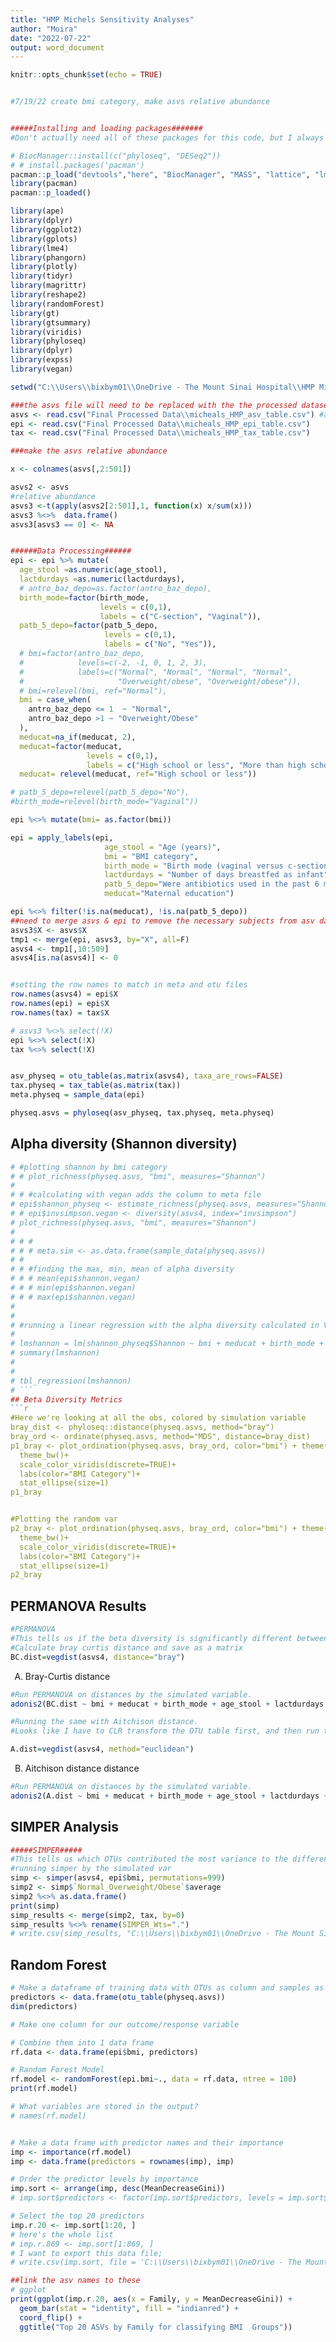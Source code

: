 ---
title: "HMP Michels Sensitivity Analyses"
author: "Moira"
date: "2022-07-22"
output: word_document
---

```{r setup, echo=FALSE, warnings= FALSE}
knitr::opts_chunk$set(echo = TRUE)


#7/19/22 create bmi category, make asvs relative abundance


#####Installing and loading packages#######
#Don't actually need all of these packages for this code, but I always install them anyway.

# BiocManager::install(c("phyloseq", "DESeq2"))
# # install.packages('pacman')
pacman::p_load("devtools","here", "BiocManager", "MASS", "lattice", "lmtest", "plyr" , "pscl", "assertr", "tidyverse", "reshape2", "janitor", "dada2", "phyloseq", "qiime2R", "ggplot2", "DESeq2", "GUniFrac", "vegan", "LDM", "scales", "grid", "ggsci", "ggpubr", "viridis", "picante", "knitr", "gridExtra")
library(pacman)
pacman::p_loaded()

library(ape)
library(dplyr)
library(ggplot2)
library(gplots)
library(lme4)
library(phangorn)
library(plotly)
library(tidyr)
library(magrittr)
library(reshape2)
library(randomForest)
library(gt)
library(gtsummary)
library(viridis)
library(phyloseq)
library(dplyr)
library(expss)
library(vegan)

setwd("C:\\Users\\bixbym01\\OneDrive - The Mount Sinai Hospital\\HMP Microbiome\\Michels Microbiome\\")

###the asvs file will need to be replaced with the the processed dataset that we create
asvs <- read.csv("Final Processed Data\\micheals_HMP_asv_table.csv") #already 10% detect
epi <- read.csv("Final Processed Data\\micheals_HMP_epi_table.csv")
tax <- read.csv("Final Processed Data\\micheals_HMP_tax_table.csv")

###make the asvs relative abundance

x <- colnames(asvs[,2:501])

asvs2 <- asvs
#relative abundance
asvs3 <-t(apply(asvs2[2:501],1, function(x) x/sum(x)))
asvs3 %<>%  data.frame()
asvs3[asvs3 == 0] <- NA


######Data Processing######
epi <- epi %>% mutate(
  age_stool =as.numeric(age_stool),
  lactdurdays =as.numeric(lactdurdays),
  # antro_baz_depo=as.factor(antro_baz_depo),
  birth_mode=factor(birth_mode,
                    levels = c(0,1),
                    labels = c("C-section", "Vaginal")),
  patb_5_depo=factor(patb_5_depo,
                     levels = c(0,1),
                     labels = c("No", "Yes")),
  # bmi=factor(antro_baz_depo,
  #            levels=c(-2, -1, 0, 1, 2, 3),
  #            labels=c("Normal", "Normal", "Normal", "Normal",
  #                     "Overweight/obese", "Overweight/obese")),
  # bmi=relevel(bmi, ref="Normal"),
  bmi = case_when(
    antro_baz_depo <= 1  ~ "Normal",
    antro_baz_depo >1 ~ "Overweight/Obese"
  ),
  meducat=na_if(meducat, 2),
  meducat=factor(meducat,
                 levels = c(0,1),
                 labels = c("High school or less", "More than high school")),
  meducat= relevel(meducat, ref="High school or less"))

# patb_5_depo=relevel(patb_5_depo="No"),
#birth_mode=relevel(birth_mode="Vaginal"))

epi %<>% mutate(bmi= as.factor(bmi))

epi = apply_labels(epi,
                     age_stool = "Age (years)",
                     bmi = "BMI category",
                     birth_mode = "Birth mode (vaginal versus c-section)",
                     lactdurdays = "Number of days breastfed as infant",
                     patb_5_depo="Were antibiotics used in the past 6 months (yes vs no)",
                     meducat="Maternal education")

epi %<>% filter(!is.na(meducat), !is.na(patb_5_depo))
##need to merge asvs & epi to remove the necessary subjects from asv dataset
asvs3$X <- asvs$X
tmp1 <- merge(epi, asvs3, by="X", all=F)
asvs4 <- tmp1[,10:509]
asvs4[is.na(asvs4)] <- 0


#setting the row names to match in meta and otu files
row.names(asvs4) = epi$X
row.names(epi) = epi$X
row.names(tax) = tax$X

# asvs3 %<>% select(!X)
epi %<>% select(!X)
tax %<>% select(!X)


asv_physeq = otu_table(as.matrix(asvs4), taxa_are_rows=FALSE)
tax.physeq = tax_table(as.matrix(tax))
meta.physeq = sample_data(epi)

physeq.asvs = phyloseq(asv_physeq, tax.physeq, meta.physeq)

```
## Alpha diversity (Shannon diversity) 

```{r, warning=FALSE, echo= FALSE}
# #plotting shannon by bmi category
# # plot_richness(physeq.asvs, "bmi", measures="Shannon")
# 
# # #calculating with vegan adds the column to meta file
# epi$shannon_physeq <- estimate_richness(physeq.asvs, measures="Shannon")
# # epi$invsimpson.vegan <- diversity(asvs4, index="invsimpson")
# plot_richness(physeq.asvs, "bmi", measures="Shannon")
# 
# # #
# # # meta.sim <- as.data.frame(sample_data(physeq.asvs))
# # 
# # #finding the max, min, mean of alpha diversity
# # # mean(epi$shannon.vegan)
# # # min(epi$shannon.vegan)
# # # max(epi$shannon.vegan)
# 
# 
# #running a linear regression with the alpha diversity calculated in VEGAN
# 
# lmshannon = lm(shannon_physeq$Shannon ~ bmi + meducat + birth_mode + age_stool + lactdurdays + patb_5_depo, data = epi)
# summary(lmshannon)
# 
# 
# tbl_regression(lmshannon)
# ```
## Beta Diversity Metrics
```{r, warning=FALSE, echo= FALSE}
#Here we're looking at all the obs, colored by simulation variable
bray_dist <- phyloseq::distance(physeq.asvs, method="bray")
bray_ord <- ordinate(physeq.asvs, method="MDS", distance=bray_dist)
p1_bray <- plot_ordination(physeq.asvs, bray_ord, color="bmi") + theme(aspect.ratio=1) +
  theme_bw()+
  scale_color_viridis(discrete=TRUE)+
  labs(color="BMI Category")+
  stat_ellipse(size=1)
p1_bray


#Plotting the random var
p2_bray <- plot_ordination(physeq.asvs, bray_ord, color="bmi") + theme(aspect.ratio=1) +
  theme_bw()+
  scale_color_viridis(discrete=TRUE)+
  labs(color="BMI Category")+
  stat_ellipse(size=1)
p2_bray
```
## PERMANOVA Results
```{r, warning=FALSE, echo= FALSE}

#PERMANOVA
#This tells us if the beta diversity is significantly different between groups
#Calculate bray curtis distance and save as a matrix
BC.dist=vegdist(asvs4, distance="bray")
```
A) Bray-Curtis distance

```{r, warning=FALSE, echo= FALSE}

#Run PERMANOVA on distances by the simulated variable.
adonis2(BC.dist ~ bmi + meducat + birth_mode + age_stool + lactdurdays + patb_5_depo , data = epi, by='margin', permutations = 9999)

#Running the same with Aitchison distance.
#Looks like I have to CLR transform the OTU table first, and then run the Euclidian distance.

A.dist=vegdist(asvs4, method="euclidean")

```
B) Aitchison distance distance

```{r, warning=FALSE, echo= FALSE}

#Run PERMANOVA on distances by the simulated variable.
adonis2(A.dist ~ bmi + meducat + birth_mode + age_stool + lactdurdays + patb_5_depo , data = epi, by='margin', permutations = 9999)
```
## SIMPER Analysis

```{r, warning=FALSE, echo= FALSE}

#####SIMPER#####
#This tells us which OTUs contributed the most variance to the differences in beta diversity between the two comparison groups.
#running simper by the simulated var
simp <- simper(asvs4, epi$bmi, permutations=999)
simp2 <- simp$`Normal_Overweight/Obese`$average
simp2 %<>% as.data.frame()
print(simp)
simp_results <- merge(simp2, tax, by=0)
simp_results %<>% rename(SIMPER_Wts=".")
# write.csv(simp_results, "C:\\Users\\bixbym01\\OneDrive - The Mount Sinai Hospital\\HMP Microbiome\\Michels Microbiome\\Results\\SIMPER_Results.csv", row.names=F)

```


## Random Forest
```{r, warning=FALSE, echo= FALSE}

# Make a dataframe of training data with OTUs as column and samples as rows
predictors <- data.frame(otu_table(physeq.asvs))
dim(predictors)

# Make one column for our outcome/response variable

# Combine them into 1 data frame
rf.data <- data.frame(epi$bmi, predictors)

# Random Forest Model
rf.model <- randomForest(epi.bmi~., data = rf.data, ntree = 100)
print(rf.model)

# What variables are stored in the output?
# names(rf.model)


# Make a data frame with predictor names and their importance
imp <- importance(rf.model)
imp <- data.frame(predictors = rownames(imp), imp)

# Order the predictor levels by importance
imp.sort <- arrange(imp, desc(MeanDecreaseGini))
# imp.sort$predictors <- factor(imp.sort$predictors, levels = imp.sort$predictors)

# Select the top 20 predictors
imp.r.20 <- imp.sort[1:20, ]
# here's the whole list
# imp.r.869 <- imp.sort[1:869, ]
# I want to export this data file;
# write.csv(imp.sort, file = 'C:\\Users\\bixbym01\\OneDrive - The Mount Sinai Hospital\\HMP Microbiome\\Michels Microbiome\\Results\\RandomForestOTUImportance_random.csv', row.names=F)

##link the asv names to these
# ggplot
print(ggplot(imp.r.20, aes(x = Family, y = MeanDecreaseGini)) +
  geom_bar(stat = "identity", fill = "indianred") +
  coord_flip() +
  ggtitle("Top 20 ASVs by Family for classifying BMI  Groups"))
```
